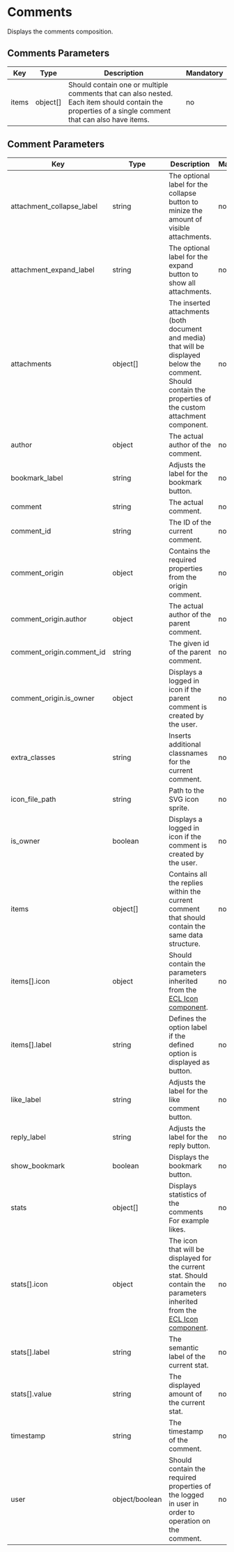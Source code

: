 # Comments

Displays the comments composition.

## Comments Parameters

| Key   | Type     | Description                                                                                                                                         | Mandatory |
| ----- | -------- | --------------------------------------------------------------------------------------------------------------------------------------------------- | --------- |
| items | object[] | Should contain one or multiple comments that can also nested. Each item should contain the properties of a single comment that can also have items. | no        |

## Comment Parameters

| Key                       | Type           | Description                                                                                                                                                                             | Mandatory |
| ------------------------- | -------------- | --------------------------------------------------------------------------------------------------------------------------------------------------------------------------------------- | --------- |
| attachment_collapse_label | string         | The optional label for the collapse button to minize the amount of visible attachments.                                                                                                 | no        |
| attachment_expand_label   | string         | The optional label for the expand button to show all attachments.                                                                                                                       | no        |
| attachments               | object[]       | The inserted attachments (both document and media) that will be displayed below the comment. Should contain the properties of the custom attachment component.                          | no        |
| author                    | object         | The actual author of the comment.                                                                                                                                                       | no        |
| bookmark_label            | string         | Adjusts the label for the bookmark button.                                                                                                                                              | no        |
| comment                   | string         | The actual comment.                                                                                                                                                                     | no        |
| comment_id                | string         | The ID of the current comment.                                                                                                                                                          | no        |
| comment_origin            | object         | Contains the required properties from the origin comment.                                                                                                                               | no        |
| comment_origin.author     | object         | The actual author of the parent comment.                                                                                                                                                | no        |
| comment_origin.comment_id | string         | The given id of the parent comment.                                                                                                                                                     | no        |
| comment_origin.is_owner   | object         | Displays a logged in icon if the parent comment is created by the user.                                                                                                                 | no        |
| extra_classes             | string         | Inserts additional classnames for the current comment.                                                                                                                                  | no        |
| icon_file_path            | string         | Path to the SVG icon sprite.                                                                                                                                                            | no        |
| is_owner                  | boolean        | Displays a logged in icon if the comment is created by the user.                                                                                                                        | no        |
| items                     | object[]       | Contains all the replies within the current comment that should contain the same data structure.                                                                                        | no        |
| items[].icon              | object         | Should contain the parameters inherited from the [ECL Icon component](https://www.npmjs.com/package/@ecl-twig/ec-component-icon).                                                       | no        |
| items[].label             | string         | Defines the option label if the defined option is displayed as button.                                                                                                                  | no        |
| like_label                | string         | Adjusts the label for the like comment button.                                                                                                                                          | no        |
| reply_label               | string         | Adjusts the label for the reply button.                                                                                                                                                 | no        |
| show_bookmark             | boolean        | Displays the bookmark button.                                                                                                                                                           | no        |
| stats                     | object[]       | Displays statistics of the comments For example likes.                                                                                                                                  | no        |
| stats[].icon              | object         | The icon that will be displayed for the current stat. Should contain the parameters inherited from the [ECL Icon component](https://www.npmjs.com/package/@ecl-twig/ec-component-icon). | no        |
| stats[].label             | string         | The semantic label of the current stat.                                                                                                                                                 | no        |
| stats[].value             | string         | The displayed amount of the current stat.                                                                                                                                               | no        |
| timestamp                 | string         | The timestamp of the comment.                                                                                                                                                           | no        |
| user                      | object/boolean | Should contain the required properties of the logged in user in order to operation on the comment.                                                                                      | no        |
